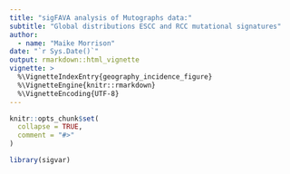 ```yaml
---
title: "sigFAVA analysis of Mutographs data:"
subtitle: "Global distributions ESCC and RCC mutational signatures"
author:
  - name: "Maike Morrison"
date: "`r Sys.Date()`"
output: rmarkdown::html_vignette
vignette: >
  %\VignetteIndexEntry{geography_incidence_figure}
  %\VignetteEngine{knitr::rmarkdown}
  %\VignetteEncoding{UTF-8}
---
```


```r
knitr::opts_chunk$set(
  collapse = TRUE,
  comment = "#>"
)
```

```r
library(sigvar)
```

